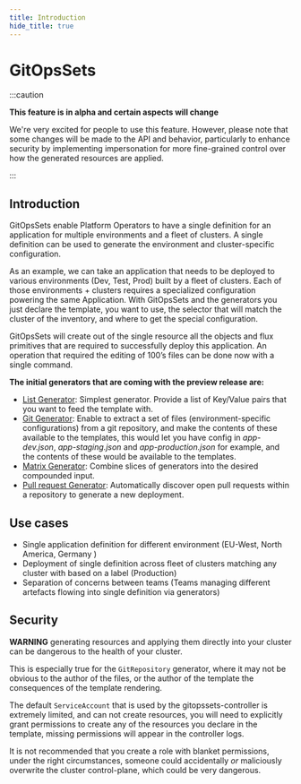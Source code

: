 ```yaml
---
title: Introduction
hide_title: true
---
```



# GitOpsSets <TierLabel tiers="enterprise" />

:::caution

**This feature is in alpha and certain aspects will change**

We're very excited for people to use this feature.
However, please note that some changes will be made to the API and behavior,
particularly to enhance security by implementing impersonation for more
fine-grained control over how the generated resources are applied.

:::

## Introduction

GitOpsSets enable Platform Operators to have a single definition for an application for multiple environments and a fleet of clusters. A single definition can be used to generate the environment and cluster-specific configuration.

As an example, we can take an application that needs to be deployed to various environments (Dev, Test, Prod) built by a fleet of clusters. Each of those environments + clusters requires a specialized configuration powering the same Application. With GitOpsSets and the generators you just declare the template, you want to use, the selector that will match the cluster of the inventory, and where to get the special configuration. 

GitOpsSets will create out of the single resource all the objects and flux primitives that are required to successfully deploy this application. An operation that required the editing of 100’s files can be done now with a single command. 

**The initial generators that are coming with the preview release are:**

- [List Generator](./list-generator.mdx): Simplest generator. Provide a list of Key/Value pairs that you want to feed the template with.
- [Git Generator](./git-generator.mdx): Enable to extract a set of files (environment-specific configurations) from a git repository, and make the contents of these available to the templates, this would let you have config in *app-dev.json*, *app-staging.json* and *app-production.json* for example, and the contents of these would be available to the templates.
- [Matrix Generator](./matrix-generator.mdx): Combine slices of generators into the desired compounded input.
- [Pull request Generator](./pull-request-generator.mdx): Automatically discover open pull requests within a repository to generate a new deployment.

## Use cases

- Single application definition for different environment (EU-West, North America, Germany )
- Deployment of single definition across fleet of clusters matching any cluster with based on a label (Production) 
- Separation of concerns between teams (Teams managing different artefacts flowing into single definition via generators)

## Security

**WARNING** generating resources and applying them directly into your cluster can be dangerous to the health of your cluster.

This is especially true for the `GitRepository` generator, where it may not be obvious to the author of the files, or the author of the template the consequences of the template rendering.

The default `ServiceAccount` that is used by the gitopssets-controller is extremely limited, and can not create resources, you will need to explicitly grant permissions to create any of the resources you declare in the template, missing permissions will appear in the controller logs.

It is not recommended that you create a role with blanket permissions, under the right circumstances, someone could accidentally _or_ maliciously overwrite the cluster control-plane, which could be very dangerous.

[^yaml]: These are written as YAML mappings

